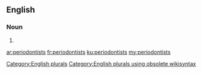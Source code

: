 ==English==

===Noun===
{{head|en}}

# {{plural of|periodontist}}

[[Category:English plurals]][[Category:English plurals using obsolete wikisyntax]]

[[ar:periodontists]]
[[fr:periodontists]]
[[ku:periodontists]]
[[my:periodontists]]